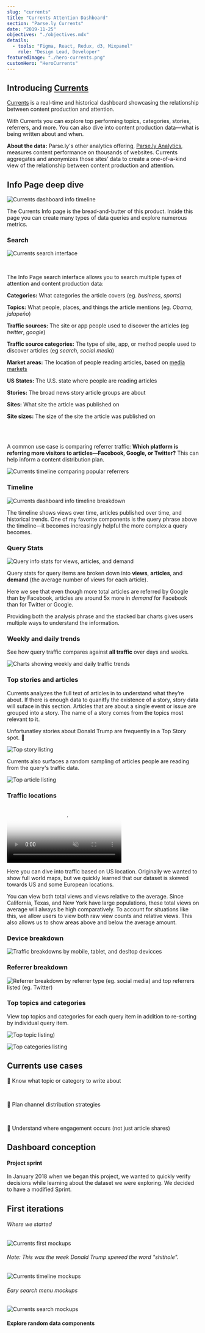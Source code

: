```yaml
---
slug: "currents"
title: "Currents Attention Dashboard"
section: "Parse.ly Currents"
date: "2019-11-25"
objectives: "./objectives.mdx"
details:
  - tools: "Figma, React, Redux, d3, Mixpanel"
    role: "Design Lead, Developer"
featuredImage: "./hero-currents.png"
customHero: "HeroCurrents"
---
```





## Introducing [Currents](https://currents.parsely.com)

[Currents](https://currents.parsely.com) is a real-time and historical dashboard showcasing the relationship between content production and attention.

With Currents you can explore top performing topics, categories, stories, referrers, and more. You can also dive into content production data—what is being written about and when.

**About the data:**
Parse.ly's other analytics offering, [Parse.ly Analytics](https://parse.ly), measures content performance on thousands of websites. Currents aggregates and anonymizes those sites’ data to create a one-of-a-kind view of the relationship between content production and attention.

## Info Page deep dive

![Currents dashboard info timeline](./currents-info-timeline.png)

The Currents Info page is the bread-and-butter of this product. Inside this page you can create many types of data queries and explore numerous metrics.

### Search

![Currents search interface](./currents-search.png)

<br/>

The Info Page search interface allows you to search multiple types of attention and content production data:

**Categories:**
What categories the article covers (eg. *business*, *sports*)

**Topics:**
What people, places, and things the article mentions (eg. *Obama*, *jalapeño*)

**Traffic sources:**
The site or app people used to discover the articles (eg *twitter*, *google*)

**Traffic source categories:**
The type of site, app, or method people used to discover articles (eg *search*, *social media*)

**Market areas:**
The location of people reading articles, based on [media markets](https://en.wikipedia.org/wiki/Media_market)

**US States:**
The U.S. state where people are reading articles

**Stories:**
The broad news story article groups are about

**Sites:**
What site the article was published on

**Site sizes:**
The size of the site the article was published on

<br/>
<br/>

A common use case is comparing referrer traffic: **Which platform is referring more visitors to articles&mdash;Facebook, Google, or Twitter?** This can help inform a content distribution plan.

![Currents timeline comparing popular referrers](./currents-timeline-ref.png)


### Timeline

![Currents dashboard info timeline breakdown](./currents-info-timeline-breakdown.png)

The timeline shows views over time, articles published over time, and historical trends. One of my favorite components is the query phrase above the timeline&mdash;it becomes increasingly helpful the more complex a query becomes.

### Query Stats

![Query info stats for views, articles, and demand](./currents-infostats.png)

Query stats for query items are broken down into **views**, **articles**, and **demand** (the average number of views for each article).

Here we see that even though more total articles are referred by Google than by Facebook, articles are around 5x more in _demand_ for Facebook than for Twitter or Google.

Providing both the analysis phrase and the stacked bar charts gives users multiple ways to understand the information.

### Weekly and daily trends

See how query traffic compares against **all traffic** over days and weeks.

![Charts showing weekly and daily traffic trends](./currents-weekly-daily-trends.png)

### Top stories and articles

Currents analyzes the full text of articles in to understand what they’re about. If there is enough data to quanitfy the existence of a story, story data will suface in this section. Articles that are about a single event or issue are grouped into a story. The name of a story comes from the topics most relevant to it.

Unfortunatley stories about Donald Trump are frequently in a Top Story spot. 🤬

![Top story listing](./currents-info-stories.png)

Currents also surfaces a random sampling of articles people are reading from the query's traffic data.

![Top article listing](./currents-info-articles.png)

### Traffic locations

<!-- ![Maps showing traffic for US locations](./currents-info-map.png) -->

<p>
    <div className="Work__content__video__container">
        <video
        autoPlay loop muted playsInline
        poster="./currents-info-map.png"
        >
            <source src={videoMap} type="video/mp4" />
        </video>
    </div>
</p>

Here you can dive into traffic based on US location. Originally we wanted to show full world maps, but we quickly learned that our dataset is skewed towards US and some European locations.

You can view both total views and views relative to the average. Since California, Texas, and New York have large populations, these total views on average will always be high comparatively. To account for situations like this, we allow users to view both raw view counts and relative views. This also allows us to show areas above and below the average amount.

### Device breakdown

![Traffic breakdowns by mobile, tablet, and desltop devicces](./currents-info-devices.png)

### Referrer breakdown

![Referrer breakdown by referrer type (eg. social media) and top referrers listed (eg. Twitter)](./currents-info-ref-categories.png)

### Top topics and categories

View top topics and categories for each query item in addition to re-sorting by individual query item.

![Top topic listing)](./currents-info-topics.png)

![Top categories listing](./currents-info-categories.png)


## Currents use cases

🚀 Know what topic or category to write about

<br/>

🚀 Plan channel distribution strategies

<br/>

🚀 Understand where engagement occurs (not just article shares)

## Dashboard conception

#### Project sprint

In January 2018 when we began this project, we wanted to quickly verify decisions while learning about the dataset we were exploring. We decided to have a modified Sprint.

## First iterations

###### Where we started
![Currents first mockups](./currents-first-mockup.png)

###### Note: This was the week Donald Trump spewed the word "shithole".
![Currents timeline mockups](./currents-mockup-02.png)

###### Eary search menu mockups
![Currents search mockups](./currents-mockup-03.png)

#### Explore random data components


<!-- ## Component explorations -->